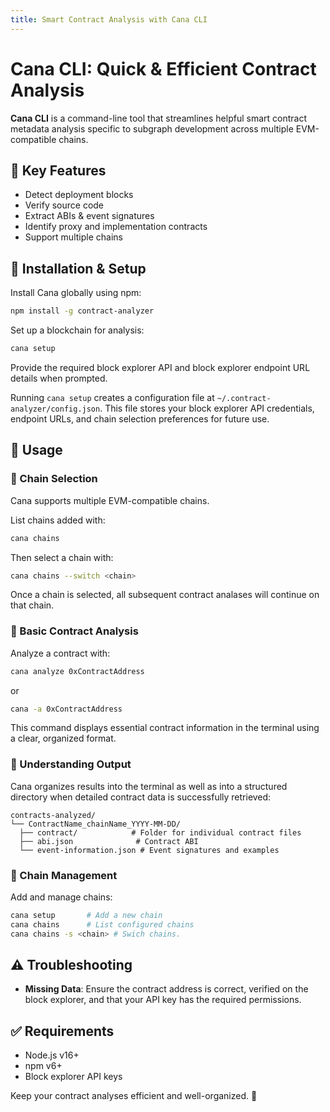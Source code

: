 ```yaml
---
title: Smart Contract Analysis with Cana CLI
---
```


# Cana CLI: Quick & Efficient Contract Analysis

**Cana CLI** is a command-line tool that streamlines helpful smart contract metadata analysis specific to subgraph development across multiple EVM-compatible chains.

## 📌 Key Features

- Detect deployment blocks
- Verify source code
- Extract ABIs & event signatures
- Identify proxy and implementation contracts
- Support multiple chains

## 🚀 Installation & Setup

Install Cana globally using npm:

```bash
npm install -g contract-analyzer
```

Set up a blockchain for analysis:

```bash
cana setup
```

Provide the required block explorer API and block explorer endpoint URL details when prompted.

Running `cana setup` creates a configuration file at `~/.contract-analyzer/config.json`. This file stores your block explorer API credentials, endpoint URLs, and chain selection preferences for future use.

## 🍳 Usage

### 🔹 Chain Selection

Cana supports multiple EVM-compatible chains.

List chains added with:

```bash
cana chains
```

Then select a chain with:

```bash
cana chains --switch <chain>
```

Once a chain is selected, all subsequent contract analases will continue on that chain.

### 🔹 Basic Contract Analysis

Analyze a contract with:

```bash
cana analyze 0xContractAddress
```

or

```bash
cana -a 0xContractAddress
```

This command displays essential contract information in the terminal using a clear, organized format.

### 🔹 Understanding Output

Cana organizes results into the terminal as well as into a structured directory when detailed contract data is successfully retrieved:

```
contracts-analyzed/
└── ContractName_chainName_YYYY-MM-DD/
  ├── contract/            # Folder for individual contract files
  ├── abi.json              # Contract ABI
  └── event-information.json # Event signatures and examples
```

### 🔹 Chain Management

Add and manage chains:

```bash
cana setup       # Add a new chain
cana chains      # List configured chains
cana chains -s <chain> # Swich chains.
```

## ⚠️ Troubleshooting

- **Missing Data**: Ensure the contract address is correct, verified on the block explorer, and that your API key has the required permissions.

## ✅ Requirements

- Node.js v16+
- npm v6+
- Block explorer API keys

Keep your contract analyses efficient and well-organized. 🚀
